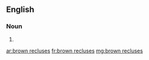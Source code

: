 ==English==

===Noun===
{{head|en|noun plural form|head=[[brown]] [[recluse]]s}}

# {{plural of|brown recluse|lang=en}}

[[ar:brown recluses]]
[[fr:brown recluses]]
[[mg:brown recluses]]